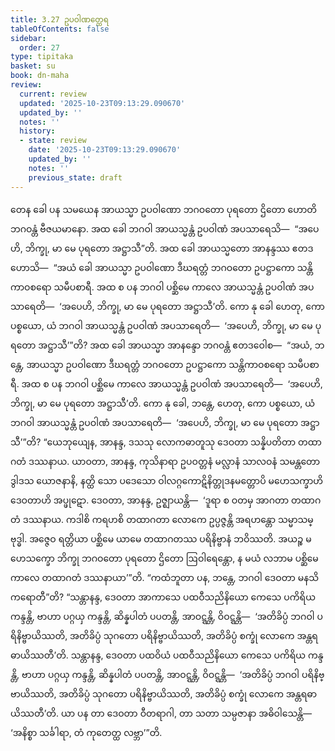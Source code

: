 ```yaml
---
title: 3.27 ဥပဝါဏတ္ထေရ
tableOfContents: false
sidebar:
  order: 27
type: tipitaka
basket: su
book: dn-maha
review:
  current: review
  updated: '2025-10-23T09:13:29.090670'
  updated_by: ''
  notes: ''
  history:
  - state: review
    date: '2025-10-23T09:13:29.090670'
    updated_by: ''
    notes: ''
    previous_state: draft
---
```



<ReviewStatus review={frontmatter.review} showDetails={true} />

<HypothesisAnnotation frontmatter={frontmatter} />

<DynamicBreadcrumb />

<Division number="200" book="dn-maha" e="ch" v="7" p="114">

<Paragraph number="449" book="dn-maha">
တေန ခေါ ပန သမယေန အာယသ္မာ ဥပဝါဏော ဘဂဝတော ပုရတော ဌိတော ဟောတိ ဘဂဝန္တံ ဗီဇယမာနော. အထ ခေါ ဘဂဝါ အာယသ္မန္တံ ဥပဝါဏံ အပသာရေသိ—  “အပေဟိ, ဘိက္ခု, မာ မေ ပုရတော အဋ္ဌာသီ”တိ. အထ ခေါ အာယသ္မတော အာနန္ဒဿ ဧတဒဟောသိ—  “အယံ ခေါ အာယသ္မာ ဥပဝါဏော ဒီဃရတ္တံ ဘဂဝတော ဥပဋ္ဌာကော သန္တိကာဝစရော သမီပစာရီ. အထ စ ပန ဘဂဝါ ပစ္ဆိမေ ကာလေ အာယသ္မန္တံ ဥပဝါဏံ အပသာရေတိ—  ‘အပေဟိ, ဘိက္ခု, မာ မေ ပုရတော အဋ္ဌာသီ’တိ. ကော နု ခေါ ဟေတု, ကော ပစ္စယော, ယံ ဘဂဝါ အာယသ္မန္တံ ဥပဝါဏံ အပသာရေတိ—  ‘အပေဟိ, ဘိက္ခု, မာ မေ ပုရတော အဋ္ဌာသီ’”တိ?
</Paragraph>

<Paragraph number="450" book="dn-maha">
အထ ခေါ အာယသ္မာ အာနန္ဒော ဘဂဝန္တံ ဧတဒဝေါစ—  “အယံ, ဘန္တေ, အာယသ္မာ ဥပဝါဏော ဒီဃရတ္တံ ဘဂဝတော ဥပဋ္ဌာကော သန္တိကာဝစရော သမီပစာရီ. အထ စ ပန ဘဂဝါ ပစ္ဆိမေ ကာလေ အာယသ္မန္တံ ဥပဝါဏံ အပသာရေတိ—  ‘အပေဟိ, ဘိက္ခု, မာ မေ ပုရတော အဋ္ဌာသီ’တိ. ကော နု ခေါ, ဘန္တေ, ဟေတု, ကော ပစ္စယော, ယံ ဘဂဝါ အာယသ္မန္တံ ဥပဝါဏံ အပသာရေတိ—  ‘အပေဟိ, ဘိက္ခု, မာ မေ ပုရတော အဋ္ဌာသီ’”တိ? “ယေဘုယျေန, အာနန္ဒ, ဒသသု လောကဓာတူသု ဒေဝတာ သန္နိပတိတာ တထာဂတံ ဒဿနာယ. ယာဝတာ, အာနန္ဒ, ကုသိနာရာ ဥပဝတ္တနံ မလ္လာနံ သာလဝနံ သမန္တတော ဒွါဒသ ယောဇနာနိ, နတ္ထိ သော ပဒေသော ဝါလဂ္ဂကောဋိနိတ္တုဒနမတ္တောပိ မဟေသက္ခာဟိ ဒေဝတာဟိ အပ္ဖုဋော. ဒေဝတာ, အာနန္ဒ, ဥဇ္ဈာယန္တိ—  ‘ဒူရာ စ ဝတမှ အာဂတာ တထာဂတံ ဒဿနာယ. ကဒါစိ ကရဟစိ တထာဂတာ လောကေ ဥပ္ပဇ္ဇန္တိ အရဟန္တော သမ္မာသမ္ဗုဒ္ဓါ. အဇ္ဇေဝ ရတ္တိယာ ပစ္ဆိမေ ယာမေ တထာဂတဿ ပရိနိဗ္ဗာနံ ဘဝိဿတိ. အယဉ္စ မဟေသက္ခော ဘိက္ခု ဘဂဝတော ပုရတော ဌိတော ဩဝါရေန္တော, န မယံ လဘာမ ပစ္ဆိမေ ကာလေ တထာဂတံ ဒဿနာယာ’”တိ.
</Paragraph>

</Division>
<Division number="201" book="dn-maha" e="ch" v="7" p="115">

<Paragraph number="451" book="dn-maha">
“ကထံဘူတာ ပန, ဘန္တေ, ဘဂဝါ ဒေဝတာ မနသိကရောတီ”တိ? “သန္တာနန္ဒ, ဒေဝတာ အာကာသေ ပထဝီသညိနိယော ကေသေ ပကိရိယ ကန္ဒန္တိ, ဗာဟာ ပဂ္ဂယှ ကန္ဒန္တိ, ဆိန္နပါတံ ပပတန္တိ, အာဝဋ္ဋန္တိ, ဝိဝဋ္ဋန္တိ—  ‘အတိခိပ္ပံ ဘဂဝါ ပရိနိဗ္ဗာယိဿတိ, အတိခိပ္ပံ သုဂတော ပရိနိဗ္ဗာယိဿတိ, အတိခိပ္ပံ စက္ခုံ လောကေ အန္တရဓာယိဿတီ’တိ.
</Paragraph>

<Paragraph number="452" book="dn-maha">
သန္တာနန္ဒ, ဒေဝတာ ပထဝိယံ ပထဝီသညိနိယော ကေသေ ပကိရိယ ကန္ဒန္တိ, ဗာဟာ ပဂ္ဂယှ ကန္ဒန္တိ, ဆိန္နပါတံ ပပတန္တိ, အာဝဋ္ဋန္တိ, ဝိဝဋ္ဋန္တိ—  ‘အတိခိပ္ပံ ဘဂဝါ ပရိနိဗ္ဗာယိဿတိ, အတိခိပ္ပံ သုဂတော ပရိနိဗ္ဗာယိဿတိ, အတိခိပ္ပံ စက္ခုံ လောကေ အန္တရဓာယိဿတီ’တိ.
</Paragraph>

<Paragraph number="453" book="dn-maha">
ယာ ပန တာ ဒေဝတာ ဝီတရာဂါ, တာ သတာ သမ္ပဇာနာ အဓိဝါသေန္တိ—  ‘အနိစ္စာ သင်္ခါရာ, တံ ကုတေတ္ထ လဗ္ဘာ’”တိ.
</Paragraph>
</Division>